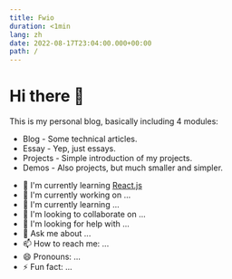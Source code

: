 ```yaml
---
title: Fwio
duration: <1min
lang: zh
date: 2022-08-17T23:04:00.000+00:00
path: /
---
```


# Hi there 👋

This is my personal blog, basically including 4 modules:
+ Blog - Some technical articles.
+ Essay - Yep, just essays.
+ Projects - Simple introduction of my projects.
+ Demos - Also projects, but much smaller and simpler.

- 🌱 I'm currently learning [React.js](https://reactjs.org/)
- 🔭 I'm currently working on ...
- 🌱 I'm currently learning ...
- 👯 I'm looking to collaborate on ...
- 🤔 I'm looking for help with ...
- 💬 Ask me about ...
- 📫 How to reach me: ...
- 😄 Pronouns: ...
- ⚡ Fun fact: ...